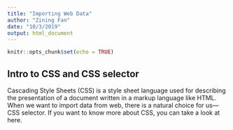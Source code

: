 ```yaml
---
title: "Importing Web Data"
author: "Zining Fan"
date: "10/3/2019"
output: html_document
---
```


```r
knitr::opts_chunk$set(echo = TRUE)
```

## Intro to CSS and CSS selector

Cascading Style Sheets (CSS) is a style sheet language used for describing the presentation of a document written in a markup language like HTML. When we want to import data from web, there is a natural choice for us---CSS selector. If you want to know more about CSS, you can take a look at here.

